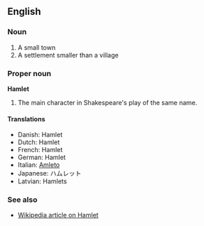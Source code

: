 ==English==


===Noun===
# A small town
# A settlement smaller than a village

===Proper noun===
'''Hamlet'''

#The main character in Shakespeare's play of the same name.

====Translations====
*Danish: Hamlet
*Dutch: Hamlet
*French: Hamlet
*German: Hamlet
*Italian: [[Amleto]]
*Japanese: ハムレット
*Latvian: Hamlets

===See also===
*[[w:Hamlet|Wikipedia article on Hamlet]]